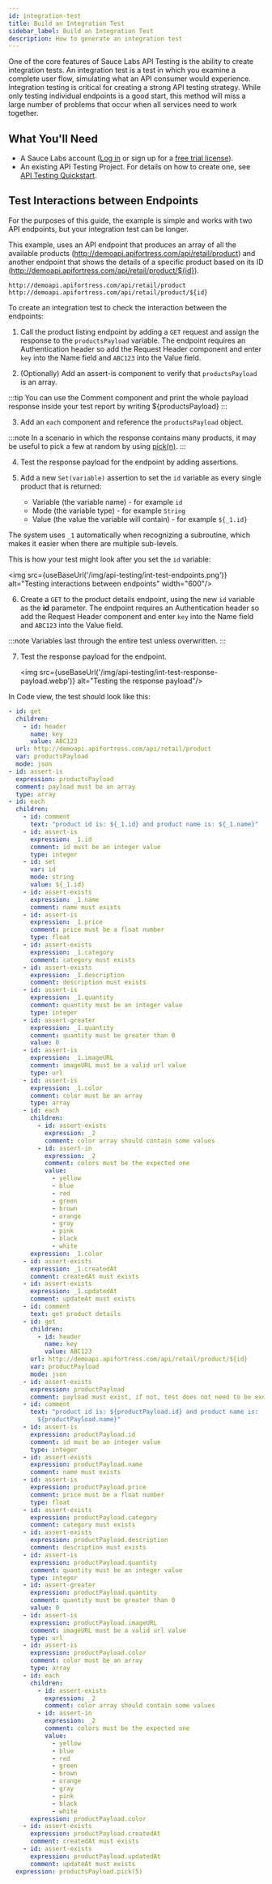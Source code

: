 ```yaml
---
id: integration-test
title: Build an Integration Test
sidebar_label: Build an Integration Test
description: How to generate an integration test
---
```



One of the core features of Sauce Labs API Testing is the ability to create integration tests. An integration test is a test in which you examine a complete user flow, simulating what an API consumer would experience. Integration testing is critical for creating a strong API testing strategy. While only testing individual endpoints is a good start, this method will miss a large number of problems that occur when all services need to work together.

## What You'll Need

- A Sauce Labs account ([Log in](https://accounts.saucelabs.com/am/XUI/#login/) or sign up for a [free trial license](https://saucelabs.com/sign-up)).
- An existing API Testing Project. For details on how to create one, see [API Testing Quickstart](/api-testing/quickstart/).

## Test Interactions between Endpoints

For the purposes of this guide, the example is simple and works with two API endpoints, but your integration test can be longer.

This example, uses an API endpoint that produces an array of all the available products (http://demoapi.apifortress.com/api/retail/product) and another endpoint that shows the details of a specific product based on its ID (http://demoapi.apifortress.com/api/retail/product/${id}).

```http request
http://demoapi.apifortress.com/api/retail/product
http://demoapi.apifortress.com/api/retail/product/${id}
```

To create an integration test to check the interaction between the endpoints:

1. Call the product listing endpoint by adding a `GET` request and assign the response to the `productsPayload` variable. The endpoint requires an Authentication header so add the Request Header component and enter `key` into the Name field and `ABC123` into the Value field.

2. (Optionally) Add an assert-is component to verify that `productsPayload` is an array.

:::tip
You can use the Comment component and print the whole payload response inside your test report by writing ${productsPayload}
:::

3. Add an `each` component and reference the `productsPayload` object.

:::note
In a scenario in which the response contains many products, it may be useful to pick a few at random by using [pick(n)](/api-testing/composer/expressions/#pick).
:::

4. Test the response payload for the endpoint by adding assertions.

5. Add a new `Set(variable)` assertion to set the `id` variable as every single product that is returned:
   - Variable (the variable name) - for example `id`
   - Mode (the variable type) - for example `String`
   - Value (the value the variable will contain) - for example `${_1.id}`

The system uses `_1` automatically when recognizing a subroutine, which makes it easier when there are multiple sub-levels.

This is how your test might look after you set the `id` variable:

<img src={useBaseUrl('/img/api-testing/int-test-endpoints.png')} alt="Testing interactions between endpoints" width="600"/>

6. Create a `GET` to the product details endpoint, using the new `id` variable as the **id** parameter. The endpoint requires an Authentication header so add the Request Header component and enter `key` into the Name field and `ABC123` into the Value field.

:::note
Variables last through the entire test unless overwritten.
:::

7. Test the response payload for the endpoint.

   <img src={useBaseUrl('/img/api-testing/int-test-response-payload.webp')} alt="Testing the response payload"/>

In Code view, the test should look like this:

```yaml
- id: get
  children:
    - id: header
      name: key
      value: ABC123
  url: http://demoapi.apifortress.com/api/retail/product
  var: productsPayload
  mode: json
- id: assert-is
  expression: productsPayload
  comment: payload must be an array
  type: array
- id: each
  children:
    - id: comment
      text: "product id is: ${_1.id} and product name is: ${_1.name}"
    - id: assert-is
      expression: _1.id
      comment: id must be an integer value
      type: integer
    - id: set
      var: id
      mode: string
      value: ${_1.id}
    - id: assert-exists
      expression: _1.name
      comment: name must exists
    - id: assert-is
      expression: _1.price
      comment: price must be a float number
      type: float
    - id: assert-exists
      expression: _1.category
      comment: category must exists
    - id: assert-exists
      expression: _1.description
      comment: description must exists
    - id: assert-is
      expression: _1.quantity
      comment: quantity must be an integer value
      type: integer
    - id: assert-greater
      expression: _1.quantity
      comment: quantity must be greater than 0
      value: 0
    - id: assert-is
      expression: _1.imageURL
      comment: imageURL must be a valid url value
      type: url
    - id: assert-is
      expression: _1.color
      comment: color must be an array
      type: array
    - id: each
      children:
        - id: assert-exists
          expression: _2
          comment: color array should contain some values
        - id: assert-in
          expression: _2
          comment: colors must be the expected one
          value:
            - yellow
            - blue
            - red
            - green
            - brown
            - orange
            - gray
            - pink
            - black
            - white
      expression: _1.color
    - id: assert-exists
      expression: _1.createdAt
      comment: createdAt must exists
    - id: assert-exists
      expression: _1.updatedAt
      comment: updateAt must exists
    - id: comment
      text: get product details
    - id: get
      children:
        - id: header
          name: key
          value: ABC123
      url: http://demoapi.apifortress.com/api/retail/product/${id}
      var: productPayload
      mode: json
    - id: assert-exists
      expression: productPayload
      comment: payload must exist, if not, test does not need to be executed
    - id: comment
      text: "product id is: ${productPayload.id} and product name is:
        ${productPayload.name}"
    - id: assert-is
      expression: productPayload.id
      comment: id must be an integer value
      type: integer
    - id: assert-exists
      expression: productPayload.name
      comment: name must exists
    - id: assert-is
      expression: productPayload.price
      comment: price must be a float number
      type: float
    - id: assert-exists
      expression: productPayload.category
      comment: category must exists
    - id: assert-exists
      expression: productPayload.description
      comment: description must exists
    - id: assert-is
      expression: productPayload.quantity
      comment: quantity must be an integer value
      type: integer
    - id: assert-greater
      expression: productPayload.quantity
      comment: quantity must be greater than 0
      value: 0
    - id: assert-is
      expression: productPayload.imageURL
      comment: imageURL must be a valid url value
      type: url
    - id: assert-is
      expression: productPayload.color
      comment: color must be an array
      type: array
    - id: each
      children:
        - id: assert-exists
          expression: _2
          comment: color array should contain some values
        - id: assert-in
          expression: _2
          comment: colors must be the expected one
          value:
            - yellow
            - blue
            - red
            - green
            - brown
            - orange
            - gray
            - pink
            - black
            - white
      expression: productPayload.color
    - id: assert-exists
      expression: productPayload.createdAt
      comment: createdAt must exists
    - id: assert-exists
      expression: productPayload.updatedAt
      comment: updateAt must exists
  expression: productsPayload.pick(5)
```
